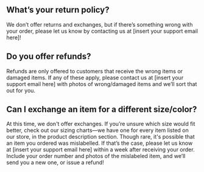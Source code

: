 

## What’s your return policy?

We don’t offer returns and exchanges, but if there’s something wrong with your order, please let us know by contacting us at [insert your support email here]!

## Do you offer refunds?

Refunds are only offered to customers that receive the wrong items or damaged items. If any of these apply, please contact us at [insert your support email here] with photos of wrong/damaged items and we’ll sort that out for you.

## Can I exchange an item for a different size/color?

At this time, we don't offer exchanges. If you’re unsure which size would fit better, check out our sizing charts—we have one for every item listed on our store, in the product description section. Though rare, it's possible that an item you ordered was mislabelled. If that’s the case, please let us know at [insert your support email here] within a week after receiving your order. Include your order number and photos of the mislabeled item, and we’ll send you a new one, or issue a refund!
